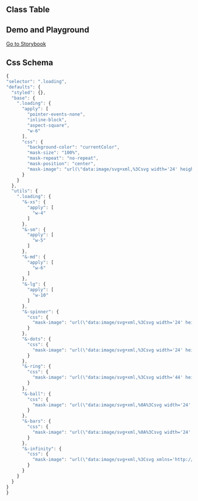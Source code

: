 
## Class Table

<CssTable name="loading" />

## Demo and Playground

[Go to Storybook](https://icestack-storybook.vercel.app/?path=/docs/general-loading--docs)

## Css Schema

```js
{
"selector": ".loading",
"defaults": {
  "styled": {},
  "base": {
    ".loading": {
      "apply": [
        "pointer-events-none",
        "inline-block",
        "aspect-square",
        "w-6"
      ],
      "css": {
        "background-color": "currentColor",
        "mask-size": "100%",
        "mask-repeat": "no-repeat",
        "mask-position": "center",
        "mask-image": "url(\"data:image/svg+xml,%3Csvg width='24' height='24' stroke='%23000' viewBox='0 0 24 24' xmlns='http://www.w3.org/2000/svg'%3E%3Cstyle%3E.spinner_V8m1%7Btransform-origin:center;animation:spinner_zKoa 2s linear infinite%7D.spinner_V8m1 circle%7Bstroke-linecap:round;animation:spinner_YpZS 1.5s ease-out infinite%7D%40keyframes spinner_zKoa%7B100%25%7Btransform:rotate(360deg)%7D%7D%40keyframes spinner_YpZS%7B0%25%7Bstroke-dasharray:0 150;stroke-dashoffset:0%7D47.5%25%7Bstroke-dasharray:42 150;stroke-dashoffset:-16%7D95%25%2C100%25%7Bstroke-dasharray:42 150;stroke-dashoffset:-59%7D%7D%3C%2Fstyle%3E%3Cg class='spinner_V8m1'%3E%3Ccircle cx='12' cy='12' r='9.5' fill='none' stroke-width='3'%3E%3C%2Fcircle%3E%3C%2Fg%3E%3C%2Fsvg%3E\")"
      }
    }
  },
  "utils": {
    ".loading": {
      "&-xs": {
        "apply": [
          "w-4"
        ]
      },
      "&-sm": {
        "apply": [
          "w-5"
        ]
      },
      "&-md": {
        "apply": [
          "w-6"
        ]
      },
      "&-lg": {
        "apply": [
          "w-10"
        ]
      },
      "&-spinner": {
        "css": {
          "mask-image": "url(\"data:image/svg+xml,%3Csvg width='24' height='24' stroke='%23000' viewBox='0 0 24 24' xmlns='http://www.w3.org/2000/svg'%3E%3Cstyle%3E.spinner_V8m1%7Btransform-origin:center;animation:spinner_zKoa 2s linear infinite%7D.spinner_V8m1 circle%7Bstroke-linecap:round;animation:spinner_YpZS 1.5s ease-out infinite%7D%40keyframes spinner_zKoa%7B100%25%7Btransform:rotate(360deg)%7D%7D%40keyframes spinner_YpZS%7B0%25%7Bstroke-dasharray:0 150;stroke-dashoffset:0%7D47.5%25%7Bstroke-dasharray:42 150;stroke-dashoffset:-16%7D95%25%2C100%25%7Bstroke-dasharray:42 150;stroke-dashoffset:-59%7D%7D%3C%2Fstyle%3E%3Cg class='spinner_V8m1'%3E%3Ccircle cx='12' cy='12' r='9.5' fill='none' stroke-width='3'%3E%3C%2Fcircle%3E%3C%2Fg%3E%3C%2Fsvg%3E\")"
        }
      },
      "&-dots": {
        "css": {
          "mask-image": "url(\"data:image/svg+xml,%3Csvg width='24' height='24' viewBox='0 0 24 24' xmlns='http://www.w3.org/2000/svg'%3E%3Cstyle%3E.spinner_qM83%7Banimation:spinner_8HQG 1.05s infinite%7D.spinner_oXPr%7Banimation-delay:.1s%7D.spinner_ZTLf%7Banimation-delay:.2s%7D@keyframes spinner_8HQG%7B0%25,57.14%25%7Banimation-timing-function:cubic-bezier(0.33,.66,.66,1);transform:translate(0)%7D28.57%25%7Banimation-timing-function:cubic-bezier(0.33,0,.66,.33);transform:translateY(-6px)%7D100%25%7Btransform:translate(0)%7D%7D%3C/style%3E%3Ccircle class='spinner_qM83' cx='4' cy='12' r='3'/%3E%3Ccircle class='spinner_qM83 spinner_oXPr' cx='12' cy='12' r='3'/%3E%3Ccircle class='spinner_qM83 spinner_ZTLf' cx='20' cy='12' r='3'/%3E%3C/svg%3E\")"
        }
      },
      "&-ring": {
        "css": {
          "mask-image": "url(\"data:image/svg+xml,%3Csvg width='44' height='44' viewBox='0 0 44 44' xmlns='http://www.w3.org/2000/svg' stroke='%23fff'%3E%3Cg fill='none' fill-rule='evenodd' stroke-width='2'%3E%3Ccircle cx='22' cy='22' r='1'%3E%3Canimate attributeName='r' begin='0s' dur='1.8s' values='1; 20' calcMode='spline' keyTimes='0; 1' keySplines='0.165, 0.84, 0.44, 1' repeatCount='indefinite' /%3E%3Canimate attributeName='stroke-opacity' begin='0s' dur='1.8s' values='1; 0' calcMode='spline' keyTimes='0; 1' keySplines='0.3, 0.61, 0.355, 1' repeatCount='indefinite' /%3E%3C/circle%3E%3Ccircle cx='22' cy='22' r='1'%3E%3Canimate attributeName='r' begin='-0.9s' dur='1.8s' values='1; 20' calcMode='spline' keyTimes='0; 1' keySplines='0.165, 0.84, 0.44, 1' repeatCount='indefinite' /%3E%3Canimate attributeName='stroke-opacity' begin='-0.9s' dur='1.8s' values='1; 0' calcMode='spline' keyTimes='0; 1' keySplines='0.3, 0.61, 0.355, 1' repeatCount='indefinite' /%3E%3C/circle%3E%3C/g%3E%3C/svg%3E\")"
        }
      },
      "&-ball": {
        "css": {
          "mask-image": "url(\"data:image/svg+xml,%0A%3Csvg width='24' height='24' viewBox='0 0 24 24' xmlns='http://www.w3.org/2000/svg'%3E%3Cstyle%3E.spinner_rXNP%7Banimation:spinner_YeBj .8s infinite%7D@keyframes spinner_YeBj%7B0%25%7Banimation-timing-function:cubic-bezier(0.33,0,.66,.33);cy:5px%7D46.875%25%7Bcy:20px;rx:4px;ry:4px%7D50%25%7Banimation-timing-function:cubic-bezier(0.33,.66,.66,1);cy:20.5px;rx:4.8px;ry:3px%7D53.125%25%7Brx:4px;ry:4px%7D100%25%7Bcy:5px%7D%7D%3C/style%3E%3Cellipse class='spinner_rXNP' cx='12' cy='5' rx='4' ry='4'/%3E%3C/svg%3E\")"
        }
      },
      "&-bars": {
        "css": {
          "mask-image": "url(\"data:image/svg+xml,%0A%3Csvg width='24' height='24' viewBox='0 0 24 24' xmlns='http://www.w3.org/2000/svg'%3E%3Cstyle%3E.spinner_hzlK%7Banimation:spinner_vc4H .8s linear infinite;animation-delay:-.8s%7D.spinner_koGT%7Banimation-delay:-.65s%7D.spinner_YF1u%7Banimation-delay:-.5s%7D@keyframes spinner_vc4H%7B0%25%7By:1px;height:22px%7D93.75%25%7By:5px;height:14px;opacity:.2%7D%7D%3C/style%3E%3Crect class='spinner_hzlK' x='1' y='1' width='6' height='22'/%3E%3Crect class='spinner_hzlK spinner_koGT' x='9' y='1' width='6' height='22'/%3E%3Crect class='spinner_hzlK spinner_YF1u' x='17' y='1' width='6' height='22'/%3E%3C/svg%3E\")"
        }
      },
      "&-infinity": {
        "css": {
          "mask-image": "url(\"data:image/svg+xml,%3Csvg xmlns='http://www.w3.org/2000/svg' xmlns:xlink='http://www.w3.org/1999/xlink' style='shape-rendering: auto;' width='200px' height='200px' viewBox='0 0 100 100' preserveAspectRatio='xMidYMid'%3E%3Cpath fill='none' stroke='%230a0a0a' stroke-width='10' stroke-dasharray='205.271142578125 51.317785644531256' d='M24.3 30C11.4 30 5 43.3 5 50s6.4 20 19.3 20c19.3 0 32.1-40 51.4-40 C88.6 30 95 43.3 95 50s-6.4 20-19.3 20C56.4 70 43.6 30 24.3 30z' stroke-linecap='round' style='transform:scale(0.8);transform-origin:50px 50px'%3E%3Canimate attributeName='stroke-dashoffset' repeatCount='indefinite' dur='2s' keyTimes='0;1' values='0;256.58892822265625'%3E%3C/animate%3E%3C/path%3E%3C/svg%3E\")"
        }
      }
    }
  }
}
}
```